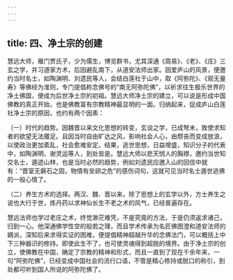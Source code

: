```yaml
---
---
---
```

title: 四、净土宗的创建
---




慧远大师，雁门贾氏子，少为儒生，博览群书，尤其深通《周易》、《老》、《庄》三玄之学，并习道家方术，后因避乱南下，从道安法师出家。因爱庐山的风景，便邀约当时名士，如陶渊明、刘遗民等人，会结白莲社于山中，取《阿弥陀》、《观无量寿》等佛经为准则，专门提倡称念佛号的“南无阿弥陀佛”，以祈求往生极乐世界的净土佛国，便成为后世净土宗的初祖。慧远大师净土宗的建立，可以说是形成中国佛教的真正开始，也是佛教富有宗教精神最显明的一面。归纳起来，促成庐山白莲社净土宗的原因，也约有两个因素：

（一）时代的趋势。因魏晋以来文化思想的转变，玄谈之学，已成弩末，致使求知者的欲望无法餍足。且因当时自由旷达之风，影响社会人心，由颓丧而变成放浪，以使政治更加紊乱，社会愈难安定。结果，逃世思想，日益增盛，知识分子的代表中，如陶渊明、谢灵运等人，到处皆是。慧远大师以悲天悯人的胸襟，邀约当世知交名士，遁迹山林，也是当时必然的趋势，例如刘遗民应邀入山的回信中就有：“晋室无磐石之固，物情有垒卵之危”的感伤词句，这就可见当时名士遁世逃佛的一般心情了。

（二）养生方术的选择。两汉、魏、晋以来，除了思想上的玄学以外，方士养生之说也大行于世，炼丹药以求神仙长生不老之术的风气，已经普遍存在。

慧远法师也学过老庄之术，终觉渺茫难凭，不是究竟的方法，于是仍须返求诸己，归到一心。他深通佛学性空的般若之理，而且学术传承为名匠佛图澄和道安法师的嫡派，深知后来求得实证的困难，便提倡精神超越升华的念佛法门，可以概括上中下三种器识的修持。即使此生不了，也可使灵魂得到超脱的境界。由于净土宗的创立，使佛教在中国，确定了宗教的精神和形式，而且一直到了现在千余年来，一句“阿弥陀佛”，已经变成中国社会的流行口语，不管是精心修持或脱口的称引，到处都可听到国人所说的阿弥陀佛了。